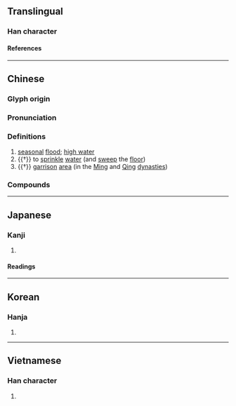 {{character info}}
==Translingual==

===Han character===
{{Han char|rn=85|rad=水|as=03|sn=6|four=37110|canj=ENJ|ids=⿰氵卂}}

====References====
{{Han ref|kx=0605.160|dkj=17135|dj=0999.070|hdz=31554.070|uh=6C5B}}

----

==Chinese==
{{zh-forms}}

===Glyph origin===
{{Han etym}}

===Pronunciation===
{{zh-pron
|m=xùn
|c=seon3
|h=pfs=sun
|md=
|mn=sìn
|w=
|mc=y
|oc=y
|cat=n,v
}}

===Definitions===
{{zh-hanzi}}

# [[seasonal]] [[flood]]; [[high water]]
# {{†}} to [[sprinkle]] [[water]] (and [[sweep]] the [[floor]])
# {{†}} [[garrison]] [[area]] (in the [[Ming]] and [[Qing]] [[dynasty|dynasties]])

===Compounds===
{{zh-der|淩汛|圓汛|伏汛|漁汛|桃汛|春汛|汛期|秋汛|汛掃|汛地|潮汛|桃花汛|風汛|防汛}}

----

==Japanese==

===Kanji===
{{ja-kanji|grade=|rs=水03}}

# {{rfdef|ja|sort=水03}}

====Readings====
{{ja-readings
|on=しん, さん, しゃ
|kun=そそぐ
}}

----

==Korean==

===Hanja===
{{ko-hanja|신}}

# {{rfdef|ko|sort=水03}}

----

==Vietnamese==

===Han character===
{{vi-readings|rs=水03|reading=vàm}}

# {{rfdef|vi|sort=水03}}